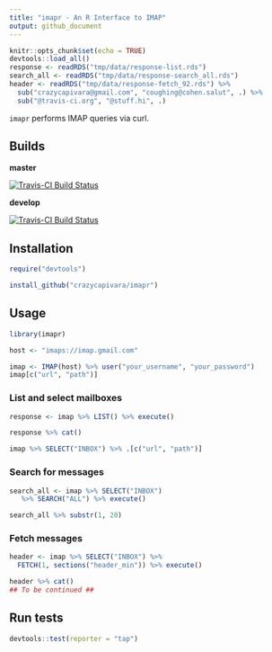 ```yaml
---
title: "imapr - An R Interface to IMAP"
output: github_document
---
```


```r
knitr::opts_chunk$set(echo = TRUE)
devtools::load_all()
response <- readRDS("tmp/data/response-list.rds")
search_all <- readRDS("tmp/data/response-search_all.rds")
header <- readRDS("tmp/data/response-fetch_92.rds") %>% 
  sub("crazycapivara@gmail.com", "coughing@cohen.salut", .) %>%
  sub("@travis-ci.org", "@stuff.hi", .)
```

`imapr` performs IMAP queries via curl.

## Builds

__master__

[![Travis-CI Build Status](https://travis-ci.org/crazycapivara/imapr.svg?branch=master)](https://travis-ci.org/crazycapivara/imapr)

__develop__

[![Travis-CI Build Status](https://travis-ci.org/crazycapivara/imapr.svg?branch=develop)](https://travis-ci.org/crazycapivara/imapr)


## Installation

```r
require("devtools")

install_github("crazycapivara/imapr")
```

## Usage

```r
library(imapr)

host <- "imaps://imap.gmail.com"

imap <- IMAP(host) %>% user("your_username", "your_password")
imap[c("url", "path")]
```

### List and select mailboxes

```r
response <- imap %>% LIST() %>% execute()
```

```r
response %>% cat()

imap %>% SELECT("INBOX") %>% .[c("url", "path")]
```

### Search for messages

```r
search_all <- imap %>% SELECT("INBOX")
   %>% SEARCH("ALL") %>% execute() 
```

```r
search_all %>% substr(1, 20)
```

### Fetch messages

```r
header <- imap %>% SELECT("INBOX") %>%
  FETCH(1, sections("header_min")) %>% execute()
```

```r
header %>% cat()
## To be continued ##
```

## Run tests

```r
devtools::test(reporter = "tap")
```
